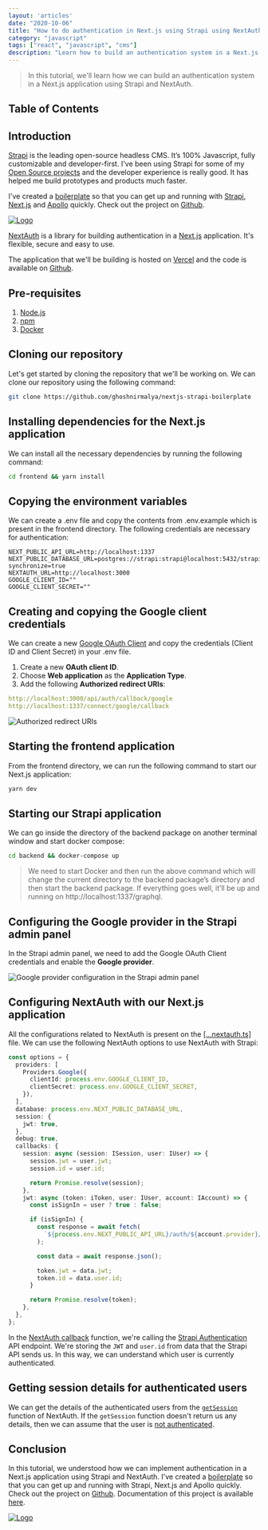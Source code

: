 ```yaml
---
layout: 'articles'
date: "2020-10-06"
title: "How to do authentication in Next.js using Strapi using NextAuth"
category: "javascript"
tags: ["react", "javascript", "cms"]
description: "Learn how to build an authentication system in a Next.js application with Strapi and NextAuth."
---
```


> In this tutorial, we'll learn how we can build an authentication system in a  Next.js application using Strapi and NextAuth.

## Table of Contents

## Introduction
[Strapi](https://strapi.io/) is the leading open-source headless CMS. It’s 100% Javascript, fully customizable and developer-first. I've been using Strapi for some of my [Open Source projects](https://github.com/ghoshnirmalya) and the developer experience is really good. It has helped me build prototypes and products much faster.

I've created a [boilerplate](https://github.com/ghoshnirmalya/nextjs-strapi-boilerplate) so that you can get up and running with [Strapi](http://strapi.io/), [Next.js](https://nextjs.org/) and [Apollo](https://www.apollographql.com/) quickly. Check out the project on [Github](https://github.com/ghoshnirmalya/nextjs-strapi-boilerplate).

<a href="https://github.com/ghoshnirmalya/nextjs-strapi-boilerplate" target="_blank">
  <img src="https://user-images.githubusercontent.com/6391763/90599044-ca070300-e211-11ea-8b8a-89354dd30bd5.png" alt="Logo"/>
</a>

[NextAuth](https://next-auth.js.org/) is a library for building authentication in a [Next.js](https://nextjs.org/) application. It's flexible, secure and easy to use.

The application that we'll be building is hosted on [Vercel](https://nextjs-strapi-boilerplate.vercel.app/) and the code is available on [Github](https://github.com/ghoshnirmalya/nextjs-strapi-boilerplate).

## Pre-requisites
1. [Node.js](https://nodejs.org/)
2. [npm](https://www.npmjs.com/)
3. [Docker](https://www.docker.com/)

## Cloning our repository
Let's get started by cloning the repository that we'll be working on. We can clone our repository using the following command:

```bash
git clone https://github.com/ghoshnirmalya/nextjs-strapi-boilerplate
```

## Installing dependencies for the Next.js application
We can install all the necessary dependencies by running the following command:

```bash
cd frontend && yarn install
```

## Copying the environment variables
We can create a .env file and copy the contents from .env.example which is present in the frontend directory. The following credentials are necessary for authentication:

```yaml:frontend/.env
NEXT_PUBLIC_API_URL=http://localhost:1337
NEXT_PUBLIC_DATABASE_URL=postgres://strapi:strapi@localhost:5432/strapi?synchronize=true
NEXTAUTH_URL=http://localhost:3000
GOOGLE_CLIENT_ID=""
GOOGLE_CLIENT_SECRET=""
```

## Creating and copying the Google client credentials
We can create a new [Google OAuth Client](https://console.developers.google.com/apis/credentials/oauthclient) and copy the credentials (Client ID and Client Secret) in your .env file.

1. Create a new **OAuth client ID**.
2. Choose **Web application** as the **Application Type**.
3. Add the following **Authorized redirect URIs**:

```yaml
http://localhost:3000/api/auth/callback/google
http://localhost:1337/connect/google/callback
```


![Authorized redirect URIs](/images/content/authentication-in-next-js-with-strapi-and-next-auth/1.png)

## Starting the frontend application
From the frontend directory, we can run the following command to start our Next.js application:

```bash
yarn dev
```

## Starting our Strapi application
We can go inside the directory of the backend package on another terminal window and start docker compose:

```bash
cd backend && docker-compose up
```

> We need to start Docker and then run the above command which will change the current directory to the backend package’s directory and then start the backend package. If everything goes well, it’ll be up and running on http://localhost:1337/graphql.

## Configuring the Google provider in the Strapi admin panel
In the Strapi admin panel, we need to add the Google OAuth Client credentials and enable the **Google provider**.

![Google provider configuration in the Strapi admin panel](/images/content/authentication-in-next-js-with-strapi-and-next-auth/2.png)

## Configuring NextAuth with our Next.js application
All the configurations related to NextAuth is present on the [[...nextauth.ts]](https://github.com/ghoshnirmalya/nextjs-strapi-boilerplate/blob/master/frontend/pages/api/auth/%5B...nextauth%5D.ts) file. We can use the following NextAuth options to use NextAuth with Strapi:

```js:frontend/pages/api/auth/[...nextauth].ts
const options = {
  providers: [
    Providers.Google({
      clientId: process.env.GOOGLE_CLIENT_ID,
      clientSecret: process.env.GOOGLE_CLIENT_SECRET,
    }),
  ],
  database: process.env.NEXT_PUBLIC_DATABASE_URL,
  session: {
    jwt: true,
  },
  debug: true,
  callbacks: {
    session: async (session: ISession, user: IUser) => {
      session.jwt = user.jwt;
      session.id = user.id;

      return Promise.resolve(session);
    },
    jwt: async (token: iToken, user: IUser, account: IAccount) => {
      const isSignIn = user ? true : false;

      if (isSignIn) {
        const response = await fetch(
          `${process.env.NEXT_PUBLIC_API_URL}/auth/${account.provider}/callback?access_token=${account?.accessToken}`
        );

        const data = await response.json();

        token.jwt = data.jwt;
        token.id = data.user.id;
      }

      return Promise.resolve(token);
    },
  },
};
```

In the [NextAuth callback](https://next-auth.js.org/configuration/options#callbacks) function, we're calling the [Strapi Authentication](https://strapi.io/documentation/v3.x/plugins/users-permissions.html#authentication) API endpoint. We're storing the `JWT` and `user.id` from data that the Strapi API sends us. In this way, we can understand which user is currently authenticated.

## Getting session details for authenticated users
We can get the details of the authenticated users from the [`getSession`](https://next-auth.js.org/getting-started/client#getsession) function of NextAuth. If the `getSession` function doesn't return us any details, then we can assume that the user is [not authenticated](https://github.com/ghoshnirmalya/nextjs-strapi-boilerplate/blob/master/frontend/pages/feeds.tsx#L12-L14).

## Conclusion
In this tutorial, we understood how we can implement authentication in a Next.js application using Strapi and NextAuth. I've created a [boilerplate](https://github.com/ghoshnirmalya/nextjs-strapi-boilerplate) so that you can get up and running with Strapi, Next.js and Apollo quickly. Check out the project on [Github](https://github.com/ghoshnirmalya/nextjs-strapi-boilerplate). Documentation of this project is available [here](/docs/nextjs-strapi-boilerplate).

<a href="https://github.com/ghoshnirmalya/nextjs-strapi-boilerplate" target="_blank">
  <img src="https://user-images.githubusercontent.com/6391763/90599044-ca070300-e211-11ea-8b8a-89354dd30bd5.png" alt="Logo"/>
</a>

